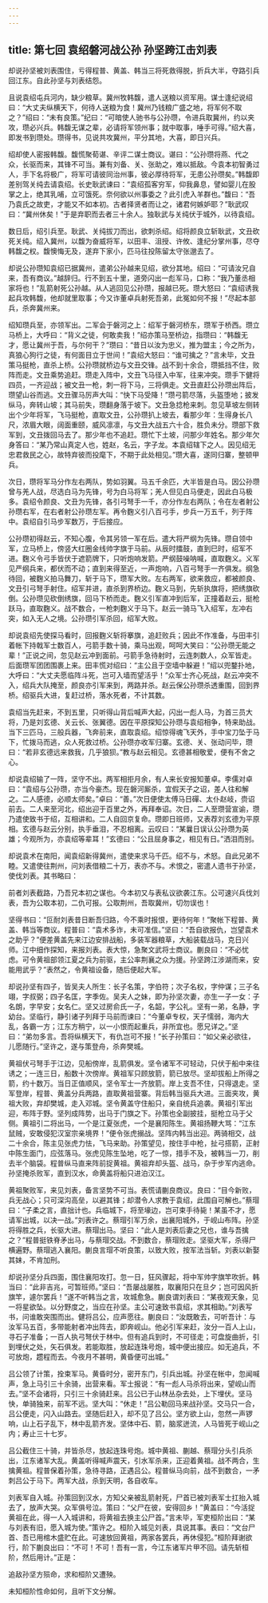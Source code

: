 ```yaml
---
---
---
```

title: 第七回 袁绍磐河战公孙 孙坚跨江击刘表
---

却说孙坚被刘表围住，亏得程普、黄盖、韩当三将死救得脱，折兵大半，夺路引兵回江东。自此孙坚与刘表结怨。

且说袁绍屯兵河内，缺少粮草。冀州牧韩馥，遣人送粮以资军用。谋士逢纪说绍曰：“大丈夫纵横天下，何待人送粮为食！冀州乃钱粮广盛之地，将军何不取之？”绍曰：“未有良策。”纪曰：“可暗使人驰书与公孙瓒，令进兵取冀州，约以夹攻，瓒必兴兵。韩馥无谋之辈，必请将军领州事；就中取事，唾手可得。”绍大喜，即发书到瓒处。瓒得书，见说共攻冀州，平分其地，大喜，即日兴兵。

绍却使人密报韩馥。馥慌聚荀谌、辛评二谋士商议。谌曰：“公孙瓒将燕、代之众，长驱而来，其锋不可当。兼有刘备、关、张助之，难以抵敌。今袁本初智勇过人，手下名将极广，将军可请彼同治州事，彼必厚待将军，无患公孙瓒矣。”韩馥即差别驾关纯去请袁绍。长史耿武谏曰：“袁绍孤客穷军，仰我鼻息，譬如婴儿在股掌之上，绝其乳哺，立可饿死。奈何欲以州事委之？此引虎入羊群也。”馥曰：“吾乃袁氏之故吏，才能又不如本初。古者择贤者而让之，诸君何嫉妒耶？”耿武叹曰：“冀州休矣！”于是弃职而去者三十余人。独耿武与关纯伏于城外，以待袁绍。

数日后，绍引兵至。耿武、关纯拔刀而出，欲刺杀绍。绍将颜良立斩耿武，文丑砍死关纯。绍入冀州，以馥为奋威将军，以田丰、沮授、许攸、逢纪分掌州事，尽夺韩馥之权。馥懊悔无及，遂弃下家小，匹马往投陈留太守张邈去了。

却说公孙瓒知袁绍已据冀州，遣弟公孙越来见绍，欲分其地。绍曰：“可请汝兄自来，吾有商议。”越辞归。行不到五十里，道旁闪出一彪军马，口称：“我乃董丞相家将也！”乱箭射死公孙越。从人逃回见公孙瓒，报越已死。瓒大怒曰：“袁绍诱我起兵攻韩馥，他却就里取事；今又诈董卓兵射死吾弟，此冤如何不报！”尽起本部兵，杀奔冀州来。

绍知瓒兵至，亦领军出。二军会于磐河之上：绍军于磐河桥东，瓒军于桥西。瓒立马桥上，大呼曰：“背义之徒，何敢卖我！”绍亦策马至桥边，指瓒曰：“韩馥无才，愿让冀州于吾，与尔何干？”瓒曰：“昔日以汝为忠义，推为盟主；今之所为，真狼心狗行之徒，有何面目立于世间！”袁绍大怒曰：“谁可擒之？”言未毕，文丑策马挺枪，直杀上桥。公孙瓒就桥边与文丑交锋。战不到十余合，瓒抵挡不住，败阵而走。文丑乘势追赶。瓒走入阵中，文丑飞马径入中军，往来冲突。瓒手下健将四员，一齐迎战；被文丑一枪，刺一将下马，三将俱走。文丑直赶公孙瓒出阵后，瓒望山谷而逃。文丑骤马厉声大叫：“快下马受降！”瓒弓箭尽落，头盔堕地；披发纵马，奔转山坡；其马前失，瓒翻身落于坡下。文丑急捻枪来刺。忽见草坡左侧转出个少年将军，飞马挺枪，直取文丑，公孙瓒扒上坡去，看那少年：生得身长八尺，浓眉大眼，阔面重颐，威风凛凛，与文丑大战五六十合，胜负未分。瓒部下救军到，文丑拨回马去了。那少年也不追赶。瓒忙下土坡，问那少年姓名。那少年欠身答曰：“某乃常山真定人也，姓赵，名云，字子龙。本袁绍辖下之人。因见绍无忠君救民之心，故特弃彼而投麾下，不期于此处相见。”瓒大喜，遂同归寨，整顿甲兵。

次日，瓒将军马分作左右两队，势如羽翼。马五千余匹，大半皆是白马。因公孙瓒曾与羌人战，尽选白马为先锋，号为白马将军；羌人但见白马便走，因此白马极多。袁绍令颜良、文丑为先锋，各引弓弩手一千，亦分作左右两队；令在左者射公孙瓒右军，在右者射公孙瓒左军。再令麴义引八百弓手，步兵一万五千，列于阵中。袁绍自引马步军数万，于后接应。

公孙瓒初得赵云，不知心腹，令其另领一军在后。遣大将严纲为先锋。瓒自领中军，立马桥上，傍竖大红圈金线帅字旗于马前。从辰时擂鼓，直到巳时，绍军不进。麴义令弓手皆伏于遮箭牌下，只听炮响发箭。严纲鼓噪呐喊，直取麴义。义军见严纲兵来，都伏而不动；直到来得至近，一声炮响，八百弓弩手一齐俱发。纲急待回，被麴义拍马舞刀，斩于马下，瓒军大败。左右两军，欲来救应，都被颜良、文丑引弓弩手射住。绍军并进，直杀到界桥边。麴义马到，先斩执旗将，把绣旗砍倒。公孙瓒见砍倒绣旗，回马下桥而走。麴义引军直冲到后军，正撞着赵云，挺枪跃马，直取麴义。战不数合，一枪刺麴义于马下。赵云一骑马飞入绍军，左冲右突，如入无人之境。公孙瓒引军杀回，绍军大败。

却说袁绍先使探马看时，回报麴义斩将搴旗，追赶败兵；因此不作准备，与田丰引着帐下持戟军士数百人，弓箭手数十骑，乘马出观，呵呵大笑曰：“公孙瓒无能之辈！”正说之间，忽见赵云冲到面前。弓箭手急待射时，云连刺数人，众军皆走。后面瓒军团团围裹上来。田丰慌对绍曰：“主公且于空墙中躲避！”绍以兜鍪扑地，大呼曰：“大丈夫愿临阵斗死，岂可入墙而望活乎！”众军士齐心死战，赵云冲突不入，绍兵大队掩至，颜良亦引军来到，两路并杀。赵云保公孙瓒杀透重围，回到界桥。绍驱兵大进，复赶过桥，落水死者，不计其数。

袁绍当先赶来，不到五里，只听得山背后喊声大起，闪出一彪人马，为首三员大将，乃是刘玄德、关云长、张翼德。因在平原探知公孙瓒与袁绍相争，特来助战。当下三匹马，三般兵器，飞奔前来，直取袁绍。绍惊得魂飞天外，手中宝刀坠于马下，忙拨马而逃，众人死救过桥。公孙瓒亦收军归寨。玄德、关、张动问毕，瓒曰：“若非玄德远来救我，几乎狼狈。”教与赵云相见。玄德甚相敬爱，便有不舍之心。

却说袁绍输了一阵，坚守不出。两军相拒月余，有人来长安报知董卓。李儒对卓曰：“袁绍与公孙瓒，亦当今豪杰。现在磐河厮杀，宜假天子之诏，差人往和解之。二人感德，必顺太师矣。”卓曰：“善。”次日便使太傅马日磾、太仆赵岐，赍诏前去。二人来至河北，绍出迎于百里之外，再拜奉诏。次日，二人至瓒营宣谕，瓒乃遣使致书于绍，互相讲和。二人自回京复命。瓒即日班师，又表荐刘玄德为平原相。玄德与赵云分别，执手垂泪，不忍相离。云叹曰：“某曩日误认公孙瓒为英雄；今观所为，亦袁绍等辈耳！”玄德曰：“公且屈身事之，相见有日。”洒泪而别。

却说袁术在南阳，闻袁绍新得冀州，遣使来求马千匹。绍不与，术怒。自此兄弟不睦。又遣使往荆州，问刘表借粮二十万，表亦不与。术恨之，密遣人遗书于孙坚，使伐刘表。其书略曰：

前者刘表截路，乃吾兄本初之谋也。今本初又与表私议欲袭江东。公可速兴兵伐刘表，吾为公取本初，二仇可报。公取荆州，吾取冀州，切勿误也！

坚得书曰：“叵耐刘表昔日断吾归路，今不乘时报恨，更待何年！”聚帐下程普、黄盖、韩当等商议。程普曰：“袁术多诈，未可准信。”坚曰：“吾自欲报仇，岂望袁术之助乎？”便差黄盖先来江边安排战船，多装军器粮草，大船装载战马，克日兴师。江中细作探知，来报刘表。表大惊，急聚文武将士商议。蒯良曰：“不必忧虑。可令黄祖部领江夏之兵为前驱，主公率荆襄之众为援。孙坚跨江涉湖而来，安能用武乎？”表然之，令黄祖设备，随后便起大军。

却说孙坚有四子，皆吴夫人所生：长子名策，字伯符；次子名权，字仲谋；三子名翊，字叔弼；四子名匡，字季佐。吴夫人之妹，即为孙坚次妻，亦生一子一女：子名朗，字早安；女名仁。坚又过房俞氏一子，名韶，字公礼。坚有一弟，名静，字幼台。坚临行，静引诸子列拜于马前而谏曰：“今董卓专权，天子懦弱，海内大乱，各霸一方；江东方稍宁，以一小恨而起重兵，非所宜也。愿兄详之。”坚曰：“弟勿多言。吾将纵横天下，有仇岂可不报！”长子孙策曰：“如父亲必欲往，儿愿随行。”坚许之，遂与策登舟，杀奔樊城。

黄祖伏弓弩手于江边，见船傍岸，乱箭俱发。坚令诸军不可轻动，只伏于船中来往诱之；一连三日，船数十次傍岸。黄祖军只顾放箭，箭已放尽。坚却拔船上所得之箭，约十数万。当日正值顺风，坚令军士一齐放箭。岸上支吾不住，只得退走。坚军登岸，程普、黄盖分兵两路，直取黄祖营寨。背后韩当驱兵大进。三面夹攻，黄祖大败，弃却樊城，走入邓城。坚令黄盖守住船只，亲自统兵追袭。黄祖引军出迎，布阵于野。坚列成阵势，出马于门旗之下。孙策也全副披挂，挺枪立马于父侧。黄祖引二将出马，一个是江夏张虎，一个是襄阳陈生。黄祖扬鞭大骂：“江东鼠贼，安敢侵犯汉室宗亲境界！”便令张虎搦战。坚阵内韩当出迎。两骑相交，战二十余合，陈主见张虎力怯，飞马来助。孙策望见，按住手中枪，扯弓搭箭，正射中陈生面门，应弦落马。张虎见陈生坠地，吃了一惊，措手不及，被韩当一刀，削去半个脑袋。程普纵马直来阵前捉黄祖。黄祖弃却头盔、战马，杂于步军内逃命。孙坚掩杀败军，直到汉水，命黄盖将船只进泊汉江。

黄祖聚败军，来见刘表，备言坚势不可当。表慌请蒯良商议。良曰：“目今新败，兵无战心；只可深沟高垒，以避其锋；却潜令人求教于袁绍，此围自可解也。”蔡瑁曰：“子柔之言，直拙计也。兵临城下，将至壕边，岂可束手待毙！某虽不才，愿请军出城，以决一战。”刘表许之。蔡瑁引军万余，出襄阳城外，于岘山布阵。孙坚将得胜之兵，长驱大进。蔡瑁出马。坚曰：“此人是刘表后妻之兄也，谁与吾擒之？”程普挺铁脊矛出马，与蔡瑁交战。不到数合，蔡瑁败走。坚驱大军，杀得尸横遍野。蔡瑁逃入襄阳。蒯良言瑁不听良策，以致大败，按军法当斩。刘表以新娶其妹，不肯加刑。

却说孙坚分兵四面，围住襄阳攻打。忽一日，狂风骤起，将中军帅字旗竿吹折。韩当曰：“此非吉兆，可暂班师。”坚曰：“吾屡战屡胜，取襄阳只在旦夕；岂可因风折旗竿，遽尔罢兵！”遂不听韩当之言，攻城愈急。蒯良谓刘表曰：“某夜观天象，见一将星欲坠。以分野度之，当应在孙坚。主公可速致书袁绍，求其相助。”刘表写书，问谁敢突围而出。健将吕公，应声愿往。蒯良曰：“汝既敢去，可听吾计：与汝军马五百，多带能射者冲出阵去，即奔岘山。他必引军来赶，汝分一百人上山，寻石子准备；一百人执弓弩伏于林中。但有追兵到时，不可径走；可盘旋曲折，引到埋伏之处，矢石俱发。若能取胜，放起连珠号炮，城中便出接应。如无追兵，不可放炮，趱程而去。今夜月不甚明，黄昏便可出城。”

吕公领了计策，拴束军马。黄昏时分，密开东门，引兵出城。孙坚在帐中，忽闻喊声，急上马引三十余骑，出营来看。军士报说：“有一彪人马杀将出来，望岘山而去。”坚不会诸将，只引三十余骑赶来。吕公已于山林丛杂去处，上下埋伏。坚马快，单骑独来，前军不远。坚大叫：“休走！”吕公勒回马来战孙坚。交马只一合，吕公便走，闪入山路去。坚随后赶入，却不见了吕公。坚方欲上山，忽然一声锣响，山上石子乱下，林中乱箭齐发。坚体中石、箭，脑浆迸流，人马皆死于岘山之内；寿止三十七岁。

吕公截住三十骑，并皆杀尽，放起连珠号炮。城中黄祖、蒯越、蔡瑁分头引兵杀出，江东诸军大乱。黄盖听得喊声震天，引水军杀来，正迎着黄祖。战不两合，生擒黄祖。程普保着孙策，急待寻路，正遇吕公。程普纵马向前，战不到数合，一矛刺吕公于马下。两军大战，杀到天明，各自收车。

刘表军自入城。孙策回到汉水，方知父亲被乱箭射死，尸首已被刘表军士扛抬入城去了，放声大哭。众军俱号泣。策曰：“父尸在彼，安得回乡！”黄盖曰：“今活捉黄祖在此，得一人入城讲和，将黄祖去换主公尸首。”言未毕，军吏桓阶出曰：“某与刘表有旧，愿入城为使。”策许之。桓阶入城见刘表，具说其事。表曰：“文台尸首、吾已用棺木盛贮在此。可速放回黄祖，两家各罢兵，再休侵犯。”桓阶拜谢欲行，阶下蒯良出曰：“不可！不可！吾有一言，今江东诸军片甲不回。请先斩桓阶，然后用计。”正是：

追敌孙坚方殒命，求和桓阶又遭殃。

未知桓阶性命如何，且听下文分解。
